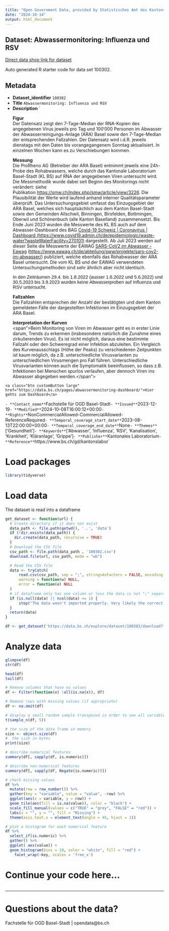```yaml
---
title: "Open Government Data, provided by Statistisches Amt des Kantons Basel-Stadt - Fachstelle OGD"
date: "2024-10-14"
output: html_document
---
```


## Dataset: Abwassermonitoring: Influenza und RSV

[Direct data shop link for dataset](https://data.bs.ch/explore/dataset/100302)

Auto generated R starter code for data set 100302.

## Metadata

- **Dataset_identifier** `100302`
- **Title** `Abwassermonitoring: Influenza und RSV`
- **Description** `<p><b>Figur<br></b><span>Der Datensatz zeigt den 7-Tage-Median der RNA-Kopien des angegebenen Virus jeweils pro Tag und 100‘000 Personen im Abwasser der Abwasserreinigungs-Anlage (ARA) Basel sowie den 7-Tage-Median der entsprechenden Fallzahlen. Der Datensatz wird i.d.R. jeweils dienstags mit den Daten bis vorangegangenem Sonntag aktualisiert. In einzelnen Wochen kann es zu Verschiebungen kommen.</span></p><p><span style="font-weight: bolder;">Messung<br></span>Die ProRheno AG (Betreiber der ARA Basel) entnimmt jeweils eine 24h-Probe des Rohabwassers, welche durch das Kantonale Laboratorium Basel-Stadt (KL BS) auf RNA der angegebenen Viren untersucht wird. Die Messmethodik wurde dabei seit Beginn des Monitorings nicht verändert: siehe Publikation <a href="https://smw.ch/index.php/smw/article/view/3226" target="_blank">https://smw.ch/index.php/smw/article/view/3226</a>. Die Plausibilität der Werte wird laufend anhand interner Qualitätsparameter überprüft. Das Untersuchungsgebiet umfasst das Einzugsgebiet der ARA Basel, welches sich hauptsächlich aus dem Kanton Basel-Stadt sowie den Gemeinden Allschwil, Binningen, Birsfelden, Bottmingen, Oberwil und Schönenbuch (alle Kanton Baselland) zusammensetzt. Bis Ende Juni 2023 wurden die Messwerte des KL BS auch auf dem Abwasser-Dashboard des BAG <a href="https://www.covid19.admin.ch/de/epidemiologic/waste-water?wasteWaterFacility=270101" target="_blank">Covid-⁠19 Schweiz | Coronavirus | Dashboard (https://www.covid19.admin.ch/de/epidemiologic/waste-water?wasteWaterFacility=270101)</a> dargestellt. Ab Juli 2023 werden auf dieser Seite die Messwerte der EAWAG <a href="https://www.eawag.ch/de/abteilung/sww/projekte/sars-cov2-im-abwasser/" target="_blank">SARS-CoV2 im Abwasser - Eawag</a> (<a href="https://www.eawag.ch/de/abteilung/sww/projekte/sars-cov2-im-abwasser/" target="_blank">https://www.eawag.ch/de/abteilung/sww/projekte/sars-cov2-im-abwasser/</a>) publiziert, welche ebenfalls das Rohabwasser der ARA Basel untersucht. Die vom KL BS und der EAWAG verwendeten Untersuchungsmethoden sind sehr ähnlich aber nicht identisch.</p><p><span style='font-size:11.0pt;font-family:"Arial",sans-serif;
mso-fareast-font-family:Calibri;mso-fareast-theme-font:minor-latin;mso-ansi-language:
DE-CH;mso-fareast-language:EN-US;mso-bidi-language:AR-SA'>In den Zeiträumen
29.4. bis 1.8.2022 (ausser 1.6.2022 und 5.6.2022) und 30.5.2023 bis 3.9.2023
wurden keine Abwasserproben auf Influenza und RSV untersucht.</span><br></p><p><b>Fallzahlen <br></b>Die Fallzahlen entsprechen der Anzahl der bestätigten und dem Kanton gemeldeten Fälle der dargestellten Infektionen im Einzugsgebiet der ARA Basel.<br></p><p><b>Interpretation der Kurven<br></b><span">Beim Monitoring von Viren im Abwasser geht es in erster Linie darum, Trends zu erkennen (insbesondere natürlich die Zunahme eines zirkulierenden Virus). Es ist nicht möglich, daraus eine bestimmte Fallzahl oder den Schweregrad einer Infektion abzuleiten. Ein Vergleich des Kurvenausschlags (Höhe der Peaks) zu verschiedenen Zeitpunkten ist kaum möglich, da z.B. unterschiedliche Virusvarianten zu unterschiedlichen Virusmengen pro Fall führen. Unterschiedliche Virusvarianten können auch die Symptomatik beeinflussen, so dass z.B. Infektionen bei Menschen spurlos verlaufen, aber dennoch Viren ins Abwasser abgegeben werden.</span"></p>

<div class="html_button btn-left">
    <a class="btn customButton large" href="https://data.bs.ch/pages/abwassermonitoring-dashboard/">Hier gehts zum Dashboard</a>
</div>`
- **Contact_name** `Fachstelle für OGD Basel-Stadt`
- **Issued** `2023-12-19`
- **Modified** `2024-10-08T16:00:12+00:00`
- **Rights** `NonCommercialAllowed-CommercialAllowed-ReferenceRequired`
- **Temporal_coverage_start_date** `2023-08-13T22:00:00+00:00`
- **Temporal_coverage_end_date** `None`
- **Themes** `['Gesundheit']`
- **Keywords** `['Abwasser', 'Influenza', 'RSV', 'Kanalisation', 'Krankheit', 'Kläranlage', 'Grippe']`
- **Publisher** `Kantonales Laboratorium`
- **Reference** `https://www.bs.ch/gd/kantonslabor`


# Load packages

```r

library(tidyverse)
```

# Load data

The dataset is read into a dataframe

```r
get_dataset <- function(url) {
  # Create directory if it does not exist
  data_path <- file.path(getwd(), '..', 'data')
  if (!dir.exists(data_path)) {
    dir.create(data_path, recursive = TRUE)
  }
  # Download the CSV file
  csv_path <- file.path(data_path , '100302.csv')
  download.file(url, csv_path, mode = "wb")

  # Read the CSV file
  data <- tryCatch(
      read.csv(csv_path, sep = ";", stringsAsFactors = FALSE, encoding = "UTF-8"),
      warning = function(w) NULL,
      error = function(e) NULL
  )
  # if dataframe only has one column or less the data is not ";" separated
  if (is.null(data) || ncol(data) <= 1) {
      stop("The data wasn't imported properly. Very likely the correct separator couldn't be found.\nPlease check the dataset manually and adjust the code.")
  }
  return(data)
}
```

```r

df <- get_dataset('https://data.bs.ch/explore/dataset/100302/download?format=csv&timezone=Europe%2FZurich')

```

# Analyze data

```r

glimpse(df)
str(df)

head(df)
tail(df)

```

```r
# Remove columns that have no values
df <- Filter(function(x) !all(is.na(x)), df)

# Remove rows with missing values (if appropriate)
df <- na.omit(df)
```

```r
# display a small random sample transposed in order to see all variables
t(sample_n(df, 5))
```

```r
# the size of the data frame in memory
size <- object.size(df)
#  the size in bytes
print(size)
```

```r
# describe numerical features
summary(df[, sapply(df, is.numeric)])
```

```r
# describe non-numerical features
summary(df[, sapply(df, Negate(is.numeric))])
```

```r
# check missing values
df %>%
  mutate(row = row_number()) %>%
  gather(key = "variable", value = "value", -row) %>%
  ggplot(aes(x = variable, y = row)) +
  geom_tile(aes(fill = is.na(value)), color = "black") +
  scale_fill_manual(values = c("TRUE" = "grey", "FALSE" = "red")) +
  labs(x = "", y = "", fill = "Missing") +
  theme(axis.text.x = element_text(angle = 45, hjust = 1))
```

```r
# plot a histogram for each numerical feature
df %>%
  select_if(is.numeric) %>%
  gather() %>%
  ggplot( aes(value)) +
  geom_histogram(bins = 10, color = "white", fill = "red") +
    facet_wrap(~key, scales = 'free_x')
```

# Continue your code here...

```r

```
------------------------------------------------------------------------

# Questions about the data?

Fachstelle für OGD Basel-Stadt | opendata@bs.ch
